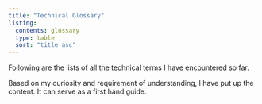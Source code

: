 ```yaml
---
title: "Technical Glossary"
listing:
  contents: glossary
  type: table
  sort: "title asc"
---
```

Following are the lists of all the technical terms I have encountered so far. 

Based on my curiosity and requirement of understanding, I have put up the content. It can serve as a first hand guide.  
